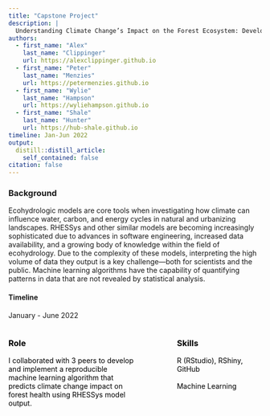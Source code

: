 ```yaml
---
title: "Capstone Project"
description: |
  Understanding Climate Change’s Impact on the Forest Ecosystem: Developing a Reproducible Machine Learning Approach to Ecohydrologic Model Outputs.
authors:
  - first_name: "Alex" 
    last_name: "Clippinger"
    url: https://alexclippinger.github.io
  - first_name: "Peter"
    last_name: "Menzies"
    url: https://petermenzies.github.io
  - first_name: "Wylie"
    last_name: "Hampson"
    url: https://wyliehampson.github.io
  - first_name: "Shale"
    last_name: "Hunter"
    url: https://hub-shale.github.io
timeline: Jan-Jun 2022
output:
  distill::distill_article:
    self_contained: false
citation: false
---
```



<style>
  .box div {
    display: inline-block;
    text-align: left;
    color: #000000;
  }
  .box h3 {
    padding-bottom: 0px;
  }
  .box h4 {
    padding-bottom: 0px;
  }
  .left {
    vertical-align: top;
    width: 50%;
  }
  .break {
    width: 15%;
  }
  .right {
    vertical-align: top;
    width: 30%;
  }
</style>


<div class="box">
  <h3>Background</h3>
</div>

Ecohydrologic models are core tools when investigating how climate can influence water, carbon, and energy cycles in natural and urbanizing landscapes. RHESSys and other similar models are becoming increasingly sophisticated due to advances in software engineering, increased data availability, and a growing body of knowledge within the field of ecohydrology. Due to the complexity of these models, interpreting the high volume of data they output is a key challenge—both for scientists and the public. Machine learning
algorithms have the capability of quantifying patterns in data that are not revealed by statistical analysis.

<div class="box">
  <h4>Timeline</h4>
</div>

January - June 2022

<div class="box">
  <div class="left">
  <h3>Role</h3>
  <p>I collaborated with 3 peers to develop and implement a reproducible machine learning algorithm that predicts climate change impact on forest health using RHESSys model output.</p>
  </div>
  <div class="break"></div>
  <div class="right">
  <h3>Skills</h3>
  <p>R (RStudio), RShiny, GitHub <br/><br/> Machine Learning</p>
  </div>
</div>
